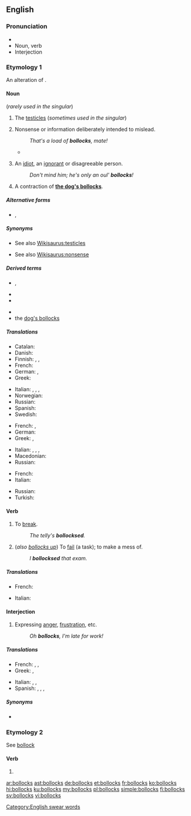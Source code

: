 ==English==

===Pronunciation===
*{{audio|en-uk-bollocks.ogg|Audio (UK)|lang=en}}
* Noun, verb {{audio|en-uk-Bollocks1.ogg|Audio (UK)|lang=en}}
* Interjection {{audio|en-uk-Bollocks2.ogg|Audio (UK)|lang=en}}

===Etymology 1===
An alteration of {{m|en|ballocks}}.

====Noun====
{{en-noun|-}} (''rarely used in the singular'')

# {{lb|en|British|vulgar}} The [[testicle]]s (''sometimes used in the singular'')
# {{lb|en|British|vulgar}} Nonsense or information deliberately intended to mislead.
#: ''That's a load of '''bollocks''', mate!''
#* {{quote-text|year=2014|author=Peter Smith|title=Confessions of a Dice Dealer|page=105|passage=All the dealers would steam into his cabin for a few sherbets after work, and to listen to his '''bollocks'''.}}
# {{lb|en|Ireland|vulgar}} An [[idiot]], an [[ignorant]] or disagreeable person.
#: ''Don't mind him; he's only an oul' '''bollocks'''!''
# {{lb|en|British|vulgar}} A contraction of '''[[dog's bollocks|the dog's bollocks]]'''.

=====Alternative forms=====
* {{l|en|ballicks}}, {{l|en|ballix}} {{qualifier|Northern Ireland}}

=====Synonyms=====
* {{sense|testicles}} See also [[Wikisaurus:testicles]]
* {{sense|nonsense}} See also [[Wikisaurus:nonsense]]

=====Derived terms=====
{{der-top}}
* {{l|en|bollock up}}, {{l|en|bollocks up}}
* {{l|en|bollock}}
* {{l|en|bollocking}}
{{der-mid}}
* {{l|en|drop a bollock}}
* the [[dog's bollocks]]
{{der-bottom}}

=====Translations=====
{{trans-top|testicles}}
* Catalan: {{t+|ca|collons|m-p}}
* Danish: {{t|da|nosser|c-p}}
* Finnish: {{t|fi|pallit|p}}, {{t+|fi|munat|p}}, {{t+|fi|kassit|p}}
* French: {{t+|fr|couilles|f-p}}
* German: {{t+|de|Nüsse|p}}, {{t+|de|Eier|p}}
* Greek: {{t+|el|αρχίδια|p}}
{{trans-mid}}
* Italian: {{t+|it|testicoli|m-p}}, {{qualifier|vulgar, slang}} {{t+|it|coglioni|p}}, {{qualifier|vulgar, slang}} {{t+|it|palle|m-p}}, {{qualifier|vulgar, slang}} {{t+|it|balle|m-p}}
* Norwegian: {{t|no|pokker}}
* Russian: {{t+|ru|я́йца|n-p}}
* Spanish: {{t+|es|cojones}}
* Swedish: {{t+|sv|balle}}
{{trans-bottom}}

{{trans-top|nonsense or information deliberately intended to mislead}}
* French: {{t+|fr|conneries|f-p}}, {{t+|fr|foutaises|f-p}}
* German: {{t+|de|Quatsch mit Soße}}
* Greek: {{t|el|κολοκυθάκια με την ρίγανη}}, {{t+|el|μαλακίες}}
{{trans-mid}}
* Italian: {{t+|it|coglionata|f}}, {{t+|it|cazzate|f}}, {{t+|it|palle|f}}, {{t+|it|balle|f}}
* Macedonian: {{t|mk|тикви со расол}}
* Russian: {{t+|ru|ерунда́|f}}
{{trans-bottom}}

{{trans-top|an idiot or disagreeable person}}
* French: {{t+|fr|couillon}}
* Italian: {{qualifier|vulgar, slang}} {{t+|it|coglione|m}}
{{trans-mid}}
* Russian: {{t+|ru|приду́рок|m}}
* Turkish: {{t+|tr|saçma}}
{{trans-bottom}}

====Verb====
{{en-verb|es}}

# {{lb|en|transitive|British|taboo|slang}} To [[break]].
#: ''The telly's '''bollocksed'''.''
# {{lb|en|transitive|British|taboo|slang}} (''also [[bollocks up]]'') To [[fail]] (a task); to make a mess of.
#: ''I '''bollocksed''' that exam.''

=====Translations=====
{{trans-top|to break}}
{{trans-mid}}
{{trans-bottom}}

{{trans-top|to fail (a task)}}
* French: {{t+|fr|foirer}}
{{trans-mid}}
* Italian: {{t|it|incasinare}}
{{trans-bottom}}

====Interjection====
{{en-interj}}

# {{lb|en|British|taboo|slang}} Expressing [[anger]], [[frustration]], etc.
#: ''Oh '''bollocks''', I'm late for work!''

=====Translations=====
{{trans-top|expressing anger, frustration}}
* French: {{t|fr|les boules}}, {{t+|fr|merde}}, {{t+|fr|putain}}
* Greek: {{t+|el|σκατά|sc=Grek}}, {{t+|el|γάμα τα|sc=Grek}}
{{trans-mid}}
* Italian: {{t+|it|puttana|f}}, {{t+|it|merda|f}}, {{t+|it|cazzo|m}}
* Spanish: {{t+|es|chingados}}, {{t+|es|mierda}}, {{t|es|me cago en la puta}}, {{t+|es|hostia}}
{{trans-bottom}}

=====Synonyms=====
* {{l|en|Horlicks}} {{qualifier|euphemism}}

===Etymology 2===
See [[bollock]]

====Verb====
{{head|en|verb form}}

# {{en-third-person singular of|bollock}}

[[Category:English swear words]]

[[ar:bollocks]]
[[ast:bollocks]]
[[de:bollocks]]
[[et:bollocks]]
[[fr:bollocks]]
[[ko:bollocks]]
[[hi:bollocks]]
[[ku:bollocks]]
[[my:bollocks]]
[[pl:bollocks]]
[[simple:bollocks]]
[[fi:bollocks]]
[[sv:bollocks]]
[[vi:bollocks]]